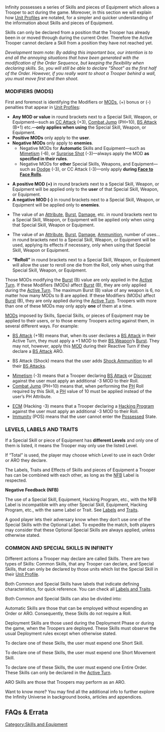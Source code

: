 {{section-skills-and-equipment}}


Infinity possesses a series of Skills and pieces of Equipment which allows a Trooper to act during the game. Moreover, in this section we will explain how [[Unit Profiles]] are notated, for a simpler and quicker understanding of the information about Skills and pieces of Equipment. 


{{Important_Start}}
{{update | 1.3, Nov 2022}}
{{erratahighblock}}
Skills can only be declared from a position that the Trooper has already been in or moved through during the current Order. Therefore the Active Trooper cannot declare a Skill from a position they have not reached yet.

''Development team note: By adding this important box, our intention is to end all the annoying situations that have been generated with the modification of the Order Sequence, but keeping the flexibility when declaring skills. So, you will still be able to declare "Shoot" as the first half of the Order. However, if you really want to shoot a Trooper behind a wall, you must move first and then shoot.''
{{erratahighblock-end}}
{{update-end}}
{{Important_End}}


=== MODIFIERS (MODS) ===
First and foremost is identifying the Modifiers or [[MODs]], (+) bonus or (-) penalties that appear in [[Unit Profiles]]:


{{Remember_Start}}
{{update | 1.3, Nov 2022}}
{{erratahighblock}}
* '''Any MOD or value''' in round brackets next to a Special Skill, Weapon, or Equipment—such as [[CC Attack]] (+3), [[Combat Jump]] (PH=10), [[BS Attack]] (B+1) etc.—'''only applies when using''' the Special Skill, Weapon, or Equipment.
* '''Positive MODs''' only apply to the '''user'''.
* '''Negative MODs''' only apply to '''enemies'''.
** Negative MODs for '''Automatic''' Skills and Equipment—such as [[Mimetism]] (-6), or [[Surprise Shot]] (-3)—always apply the MOD '''as specified in their rules'''.
** Negative MODs for '''other''' Special Skills, Weapons, and Equipment—such as [[Dodge]] (-3), or CC Attack (-3)—only apply '''during [[Face to Face Rolls]]'''.
{{erratahighblock-end}}
{{update-end}}
{{original}}
{{originalhighblock}}
* '''A positive MOD (+)''' in round brackets next to a Special Skill, Weapon, or Equipment will be applied only to the '''user''' of that Special Skill, Weapon, or Equipment. 
* '''A negative MOD (-)''' in round brackets next to a Special Skill, Weapon, or Equipment will be applied only to '''enemies'''. 
{{c1}}
* The value of an [[Attribute]], [[Burst]], [[Damage]], etc. in round brackets next to a Special Skill, Weapon, or Equipment will be applied only when using that Special Skill, Weapon or Equipment.
{{c1end}}
{{n4list}}
* The value of an [[Attribute]], [[Burst]], [[Damage]], [[Ammunition]], number of uses... in round brackets next to a Special Skill, Weapon, or Equipment will be used, applying its effects if necessary, only when using that Special Skill, Weapon or Equipment. 
{{n4end}}
{{originalhighblock-end}}
{{original-end}}
{{n4list}}
* '''“ReRoll”''' in round brackets next to a Special Skill, Weapon, or Equipment will allow the user to reroll one die from the Roll, only when using that Special Skill, Weapon, or Equipment.
{{n4end}}
{{Remember_End}}


{{Important_Start}}
{{c1}}
Those MODs modifying the [[Burst]] (B) value are only applied in the [[Active Turn]]. 
{{c1end}}{{n4}}
{{update | 1.3, Nov 2022}}
If these Modifiers (MODs) affect [[Burst]] (B), they are only applied during the [[Active Turn]]. {{erratahighlight}}The maximum Burst (B) value of any weapon is 6, no matter how many MODs to B are applied.{{erratahighlight-end}}
{{update-end}}
{{original}}
If these Modifiers (MODs) affect [[Burst]] (B), they are only applied during the [[Active Turn]]. {{originalhighlight}}Troopers with more than one of these MODs may only apply '''one''' of them at a time.{{originalhighlight-end}}
{{original-end}}
{{n4end}}
{{Important_End}}


{{Greybox_Start}}
[[MODs]] imposed by Skills, Special Skills, or pieces of Equipment may be applied to their users, or to those enemy Troopers acting against them, in several different ways. For example:
* [[BS Attack]] (+1B) means that, when its user declares a [[BS Attack]] in their Active Turn, they must apply a +1 MOD to their [[BS Weapon]]’s [[Burst]]. They may not, however, apply this [[MOD]] during their Reactive Turn if they declare a [[BS Attack]] ARO. 
{{n4list}}
* BS Attack (Shock) means that the user adds [[Shock Ammunition]] to all their [[BS Attack]]s. 
{{n4end}}
* [[Mimetism]] (-3) means that a Trooper declaring [[BS Attack]] or [[Discover]] against the user must apply an additional -3 MOD to their Roll. 
* [[Combat Jump]] (PH=10) means that, when performing the [[PH]] Roll required by this Skill, a [[PH]] value of 10 must be applied instead of the user’s PH Attribute.
{{n4list}}
* [[ECM]] (Hacking -3) means that a Trooper declaring a [[Hacking Program]] against the user must apply an additional -3 MOD to their Roll.
* [[Immunity]] (POS) means that the user cannot enter the [[Possessed]] State.
{{n4end}}
{{Greybox_End}}


=== LEVELS, LABELS AND TRAITS ===
If a Special Skill or piece of Equipment has '''different Levels''' and only one of them is listed, it means the Trooper may only use the listed Level.  

If “Total” is used, the player may choose which Level to use in each Order or ARO they declare.

The Labels, Traits and Effects of Skills and pieces of Equipment a Trooper has can be combined with each other, as long as the [[NFB]] Label is respected. 


{{Important_Start}}
'''Negative Feedback (NFB)'''

The use of a Special Skill, Equipment, Hacking Program, etc., with the NFB Label is incompatible with any other Special Skill, Equipment, Hacking Program, etc., with the same Label or Trait. See [[Labels]] and [[Traits]].
{{Important_End}}


{{n4}}
{{advice-start}}
A good player lets their adversary know when they don’t use one of the Special Skills with the Optional Label. To expedite the match, both players may consider that these Optional Special Skills are always applied, unless otherwise stated.
{{advice-end}}
{{n4end}}


=== COMMON AND SPECIAL SKILLS IN INFINITY ===
Different actions a Trooper may declare are called Skills. There are two types of Skills: Common Skills, that any Trooper can declare, and Special Skills, that can only be declared by those units which list the Special Skill in their [[Unit Profile]].

Both Common and Special Skills have labels that indicate defining characteristics, for quick reference. You can check all [[Labels and Traits]]. 

Both Common and Special Skills can also be divided into:

{{skillbox |black| AUTOMATIC SKILLS | }}
Automatic Skills are those that can be employed without expending an Order or ARO. Consequently, these Skills do not require a Roll.

{{skillbox |purple| DEPLOYMENT SKILLS | }}
Deployment Skills are those used during the Deployment Phase or during the game, when the Troopers are deployed. These Skills must observe the usual Deployment rules except when otherwise stated. 

{{skillbox |green| SHORT SKILLS | }}
To declare one of these Skills, the user must expend one Short Skill.

{{skillbox |blue| SHORT MOVEMENT SKILLS | }}
To declare one of these Skills, the user must expend one Short Movement Skill.

{{skillbox |red| ENTIRE ORDER SKILLS | }}
To declare one of these Skills, the user must expend one Entire Order. These Skills can only be declared in the [[Active Turn]].

{{skillbox |yellow| ARO SKILLS | }}
ARO Skills are those that Troopers may perform as an ARO.


{{Advice_Start}}
Want to know more? You may find all the additional info to further explore the Infinity Universe in background books, articles and appendices.
{{Advice_End}}


== FAQs & Errata ==

{{faqbox |
type = faq |
title = N4 FAQ |
version = Replaced with errata in 1.3, Nov 2022 <s>1.0, Jan 2021</s> |
q = <s>Q: When do you apply negative MODs for Skills, Equipment, and Weapons, and who do the MODs apply to? For example when using CC Attack (-X).</s> |
a = <s>A: The value of an Attribute, Burst, Damage, Ammunition, MOD, number of uses... will only apply when using that Skill, Weapon or Equipment. If the Skill, Weapon, or Equipment requires any targets, the MOD will only apply to those targets.</s> |
related = [[Skills and Equipment in Infinity]] }}


{{faqbox |
type = faq |
title = N4 FAQ |
version = 1.0, Jan 2021 |
q = Q: Do Skills that let you perform a 'BS Attack Roll' (for example Intuitive Attack and Speculative Attack), or have the BS Attack Label, count as a BS Attack for MODs? For example if the Trooper has 'BS Attack (+1 Damage)' or 'BS Attack (AP)'. |
a = A: Yes. |
related = [[BS Attack]], [[Intuitive Attack]], [[Labels]], [[Skills and Equipment in Infinity]], [[Speculative Attack]] }}


{{faqbox |
type = faq |
title = N4 FAQ |
version = 1.0, Jan 2021 |
q = Q: Do Pistols with (+1B) or (+2B) apply the additional Burst in CC Mode? |
a = A: Yes, but only in the Active Turn. |
related = [[CC Attack]], [[Pistols]], [[Skills and Equipment in Infinity]] }}


{{faqbox |
type = faq |
title = N4 FAQ |
version = 1.1.1, Dec 2021 |
q = Q: How does the Disposable Trait interact with Burst values higher than 1? |
a = A: Each additional Burst uses up a Disposable use. For example, a Trooper with a Panzerfaust (a two-use weapon with B 1) and BS Attack (+1B) must make an attack with B 2, consuming in a single Order the two projectiles available in the Panzerfaust, so the Panzerfaust will be unloaded and the player must place an Unloaded Token next to the Trooper. |
related = [[Skills and Equipment in Infinity]], [[Traits]] }}


{{section-skills-and-equipment}}



[[Category:Skills and Equipment]]